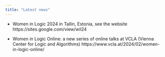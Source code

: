 ```yaml
---
title: "Latest news"
---
```


* Women in Logic 2024 in Tallin, Estonia, see the website https://sites.google.com/view/wil24

* Women in Logic Online: a new series of online talks at VCLA (Vienna Center for Logic and Algorithms)
https://www.vcla.at/2024/02/women-in-logic-online/

